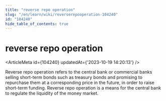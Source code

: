 ```yaml
---
title: "reverse repo operation"
slug: "/en/learn/wiki/reverserepooperation-104240"
id: "104240"
hide_table_of_contents: true
---
```



# reverse repo operation

<ArticleMeta id={104240} updatedAt={'2023-10-19 14:20:13'} />
<div className='border-solid border-b border-t-0 my-4 border-[var(--ifm-color-gray-300)]' />

Reverse repo operation refers to the central bank or commercial banks selling short-term bonds such as treasury bonds and promising to repurchase them at a corresponding price in the future, in order to raise short-term funding. Reverse repo operation is a means for the central bank to regulate the liquidity of the money market.

